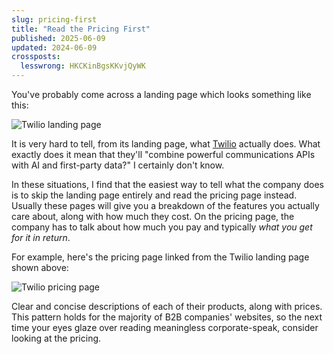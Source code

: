 ```yaml
---
slug: pricing-first
title: "Read the Pricing First"
published: 2025-06-09
updated: 2024-06-09
crossposts:
  lesswrong: HKCKinBgsKKvjQyWK
---
```


You've probably come across a landing page which looks something like this:

![Twilio landing page](./twilio-landing.png)

It is very hard to tell, from its landing page, what [Twilio](https://twilio.com) actually does.
What exactly does it mean that they'll "combine powerful communications APIs with AI and first-party data?"
I certainly don't know.

In these situations, I find that
the easiest way to tell what the company does is to
skip the landing page entirely and read the pricing page instead.
Usually these pages will give you a breakdown of
the features you actually care about, along with how much they cost.
On the pricing page, the company has to talk about how much you pay and typically _what you get for it in return_.

For example, here's the pricing page linked from the Twilio landing page shown above:

![Twilio pricing page](./twilio-pricing.png)

Clear and concise descriptions of each of their products, along with prices.
This pattern holds for the majority of B2B companies' websites,
so the next time your eyes glaze over reading meaningless corporate-speak,
consider looking at the pricing.
